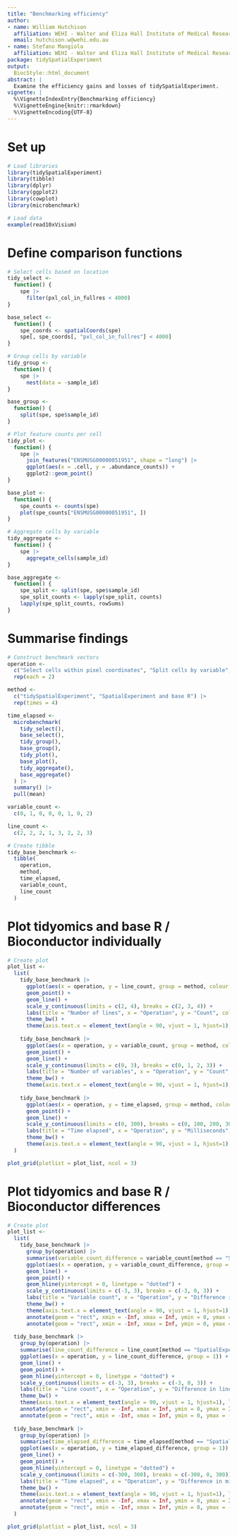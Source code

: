 ```yaml
---
title: "Benchmarking efficiency"
author:
- name: William Hutchison
  affiliation: WEHI - Walter and Eliza Hall Institute of Medical Research
  email: hutchison.w@wehi.edu.au
- name: Stefano Mangiola
  affiliation: WEHI - Walter and Eliza Hall Institute of Medical Research
package: tidySpatialExperiment
output:
  BiocStyle::html_document
abstract: |
  Examine the efficiency gains and losses of tidySpatialExperiment.
vignette: |
  %\VignetteIndexEntry{Benchmarking efficiency}
  %\VignetteEngine{knitr::rmarkdown}
  %\VignetteEncoding{UTF-8}
---
```


# Set up

```r
# Load libraries
library(tidySpatialExperiment)
library(tibble)
library(dplyr)
library(ggplot2)
library(cowplot)
library(microbenchmark)

# Load data
example(read10xVisium)
```

# Define comparison functions

```r
# Select cells based on location
tidy_select <- 
  function() {
    spe |> 
      filter(pxl_col_in_fullres < 4000)
}

base_select <- 
  function() {
    spe_coords <- spatialCoords(spe)
    spe[, spe_coords[, "pxl_col_in_fullres"] < 4000]
}

# Group cells by variable
tidy_group <- 
  function() {
    spe |>
      nest(data = -sample_id)
}

base_group <- 
  function() { 
    split(spe, spe$sample_id)
}

# Plot feature counts per cell
tidy_plot <- 
  function() {
    spe |>
      join_features("ENSMUSG00000051951", shape = "long") |>
      ggplot(aes(x = .cell, y = .abundance_counts)) +
      ggplot2::geom_point()
}

base_plot <- 
  function() {
    spe_counts <- counts(spe)
    plot(spe_counts["ENSMUSG00000051951", ]) 
}

# Aggregate cells by variable
tidy_aggregate <- 
  function() {
    spe |> 
      aggregate_cells(sample_id)
}

base_aggregate <- 
  function() {
    spe_split <- split(spe, spe$sample_id)
    spe_split_counts <- lapply(spe_split, counts)
    lapply(spe_split_counts, rowSums)
}
```

# Summarise findings

```r
# Construct benchmark vectors
operation <- 
  c("Select cells within pixel coordinates", "Split cells by variable", "Plot feature count per cell", "Aggregate cells by variable") |>
  rep(each = 2)

method <- 
  c("tidySpatialExperiment", "SpatialExperiment and base R") |>
  rep(times = 4)

time_elapsed <- 
  microbenchmark(
    tidy_select(),
    base_select(),
    tidy_group(),
    base_group(),
    tidy_plot(),
    base_plot(),
    tidy_aggregate(),
    base_aggregate()
  ) |>
  summary() |>
  pull(mean)

variable_count <- 
  c(0, 1, 0, 0, 0, 1, 0, 2)

line_count <- 
  c(2, 2, 2, 1, 3, 2, 2, 3)

# Create tibble 
tidy_base_benchmark <- 
  tibble(
    operation, 
    method,
    time_elapsed, 
    variable_count, 
    line_count
  )
```

# Plot tidyomics and base R / Bioconductor individually

```r
# Create plot
plot_list <-
  list(
    tidy_base_benchmark |>
      ggplot(aes(x = operation, y = line_count, group = method, colour = method)) +
      geom_point() +
      geom_line() + 
      scale_y_continuous(limits = c(2, 4), breaks = c(2, 3, 4)) +
      labs(title = "Number of lines", x = "Operation", y = "Count", colour = "Method") +
      theme_bw() +
      theme(axis.text.x = element_text(angle = 90, vjust = 1, hjust=1), legend.position = "bottom"),
    
    tidy_base_benchmark |>
      ggplot(aes(x = operation, y = variable_count, group = method, colour = method)) +
      geom_point() +
      geom_line() + 
      scale_y_continuous(limits = c(0, 3), breaks = c(0, 1, 2, 3)) +
      labs(title = "Number of variables", x = "Operation", y = "Count", colour = "Method") +
      theme_bw() +
      theme(axis.text.x = element_text(angle = 90, vjust = 1, hjust=1), legend.position = "bottom"),
    
    tidy_base_benchmark |>
      ggplot(aes(x = operation, y = time_elapsed, group = method, colour = method)) +
      geom_point() +
      geom_line() + 
      scale_y_continuous(limits = c(0, 300), breaks = c(0, 100, 200, 300)) +
      labs(title = "Time elapsed", x = "Operation", y = "Milliseconds", colour = "Method") +
      theme_bw() +
      theme(axis.text.x = element_text(angle = 90, vjust = 1, hjust=1), legend.position = "bottom")
  )

plot_grid(plotlist = plot_list, ncol = 3)
```

# Plot tidyomics and base R / Bioconductor differences

```r
# Create plot
plot_list <-
  list(
    tidy_base_benchmark |>
      group_by(operation) |>
      summarise(variable_count_difference = variable_count[method == "SpatialExperiment and base R"] - variable_count[method == "tidySpatialExperiment"]) |>
      ggplot(aes(x = operation, y = variable_count_difference, group = 1)) +
      geom_line() +
      geom_point() +
      geom_hline(yintercept = 0, linetype = "dotted") +
      scale_y_continuous(limits = c(-3, 3), breaks = c(-3, 0, 3)) +
      labs(title = "Variable count", x = "Operation", y = "Difference in variable count") +
      theme_bw() +
      theme(axis.text.x = element_text(angle = 90, vjust = 1, hjust=1), legend.position = "bottom") +
      annotate(geom = "rect", xmin = -Inf, xmax = Inf, ymin = 0, ymax = Inf, fill = "blue", alpha = 0.2) +
      annotate(geom = "rect", xmin = -Inf, xmax = Inf, ymin = 0, ymax = -Inf, fill = "red", alpha = 0.2),
  
  tidy_base_benchmark |>
    group_by(operation) |>
    summarise(line_count_difference = line_count[method == "SpatialExperiment and base R"] - line_count[method == "tidySpatialExperiment"]) |>
    ggplot(aes(x = operation, y = line_count_difference, group = 1)) +
    geom_line() +
    geom_point() +
    geom_hline(yintercept = 0, linetype = "dotted") +
    scale_y_continuous(limits = c(-3, 3), breaks = c(-3, 0, 3)) +
    labs(title = "Line count", x = "Operation", y = "Difference in line count") +
    theme_bw() +
    theme(axis.text.x = element_text(angle = 90, vjust = 1, hjust=1), legend.position = "bottom") +
    annotate(geom = "rect", xmin = -Inf, xmax = Inf, ymin = 0, ymax = Inf, fill = "blue", alpha = 0.2) +
    annotate(geom = "rect", xmin = -Inf, xmax = Inf, ymin = 0, ymax = -Inf, fill = "red", alpha = 0.2),
  
  tidy_base_benchmark |>
    group_by(operation) |>
    summarise(time_elapsed_difference = time_elapsed[method == "SpatialExperiment and base R"] - time_elapsed[method == "tidySpatialExperiment"]) |>
    ggplot(aes(x = operation, y = time_elapsed_difference, group = 1)) +
    geom_line() +
    geom_point() +
    geom_hline(yintercept = 0, linetype = "dotted") +
    scale_y_continuous(limits = c(-300, 300), breaks = c(-300, 0, 300)) +
    labs(title = "Time elapsed", x = "Operation", y = "Difference in milliseconds elapsed") +
    theme_bw() +
    theme(axis.text.x = element_text(angle = 90, vjust = 1, hjust=1), legend.position = "bottom") +
    annotate(geom = "rect", xmin = -Inf, xmax = Inf, ymin = 0, ymax = Inf, fill = "blue", alpha = 0.2) +
    annotate(geom = "rect", xmin = -Inf, xmax = Inf, ymin = 0, ymax = -Inf, fill = "red", alpha = 0.2)
  )

plot_grid(plotlist = plot_list, ncol = 3)
```
